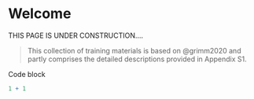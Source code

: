 # Welcome {.unnumbered}

::: {.callout-warning}
THIS PAGE IS UNDER CONSTRUCTION....
:::

> This collection of training materials is based on @grimm2020 and partly comprises the detailed descriptions provided in Appendix S1.


Code block

```r
1 + 1
```



